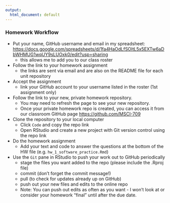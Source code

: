 ```yaml
---
output:
  html_document: default
---
```


### Homework Workflow


- Put your name, GitHub username and email in my spreadsheet: <https://docs.google.com/spreadsheets/d/1fa4HaOdLfSOltL5x5EXTw6aDbWHMUG1wqUY9sLUOxk0/edit?usp=sharing>
    - this allows me to add you to our class roster
- Follow the link to your homework assignment
    - the links are sent via email and are also on the README file for each unit repository
- Accept the assignment
    - link your GitHub account to your username listed in the roster (1st assignment only)
-	Follow the link to your new, private homework repository. 
    - You may need to refresh the page to see your new repository.
    -	Once your private homework repo is created, you can access it from our classroom GitHub page <https://github.com/MSCI-709>
-	Clone the repository to your local computer 
    -	Click `Code` and copy the repo link
    -	Open RStudio and create a new project with Git version control using the repo link
-	Do the homework assignment
    -	Add your text and code to answer the questions at the bottom of the HW file (e.g. `hw_1_software_practice.Rmd`)
-	Use the `Git` pane in RStudio to push your work out to GitHub periodically 
    -	stage the files you want added to the repo (please include the .Rproj file)
    -	commit (don’t forget the commit message!)
    -	pull (to check for updates already up on GitHub)
    -	push out your new files and edits to the online repo 
    -	Note: You can push out edits as often as you want - I won't look at or consider your homework "final" until after the due date.



